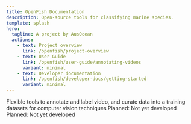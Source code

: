 ```yaml
---
title: OpenFish Documentation
description: Open-source tools for classifying marine species.
template: splash
hero:
  tagline: A project by AusOcean
  actions:
    - text: Project overview
      link: /openfish/project-overview
    - text: User Guide
      link: /openfish/user-guide/annotating-videos
      variant: minimal
    - text: Developer documentation
      link: /openfish/developer-docs/getting-started
      variant: minimal
---
```




<CardGrid>
	<Card title="Video annotation tools and dataset curation" icon="pencil">
		Flexible tools to annotate and label video, and curate data into a training datasets for computer vision techniques
	</Card>
	<Card title="Automatic Species Classification" icon="add-document">
		Planned: Not yet developed
	</Card>
	<Card title="Species Statistics and Analysis Tools" icon="setting">
		Planned: Not yet developed
	</Card>

</CardGrid>
